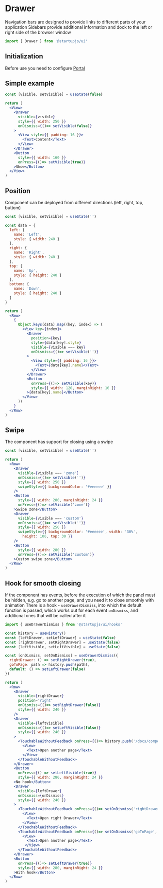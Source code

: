 
# Drawer
Navigation bars are designed to provide links to different parts of your application
Sidebars provide additional information and dock to the left or right side of the browser window
```jsx
import { Drawer } from '@startupjs/ui'
```

## Initialization

Before use you need to configure [Portal](/docs/components/Portal)

## Simple example
```jsx example
const [visible, setVisible] = useState(false)

return (
  <View>
    <Drawer
      visible={visible}
      style={{ width: 250 }}
      onDismiss={()=> setVisible(false)}
    >
      <View style={{ padding: 16 }}>
        <Text>Content</Text>
      </View>
    </Drawer>
    <Button
      style={{ width: 160 }}
      onPress={()=> setVisible(true)}
    >Show</Button>
  </View>
)
```

## Position
Сomponent can be deployed from different directions (left, right, top, buttom)
```jsx example
const [visible, setVisible] = useState('')

const data = {
  left: {
    name: 'Left',
    style: { width: 240 }
  },
  right: {
    name: 'Right',
    style: { width: 240 }
  },
  top: {
    name: 'Up',
    style: { height: 240 }
  },
  bottom: {
    name: 'Down',
    style: { height: 240 }
  }
}

return (
  <Row>
    {
      Object.keys(data).map((key, index) => (
        <View key={index}>
          <Drawer
            position={key}
            style={data[key].style}
            visible={visible === key}
            onDismiss={()=> setVisible('')}
          >
            <View style={{ padding: 16 }}>
              <Text>{data[key].name}</Text>
            </View>
          </Drawer>
          <Button
            onPress={()=> setVisible(key)}
            style={{ width: 120, marginRight: 16 }}
          >{data[key].name}</Button>
        </View>
      ))
    }
  </Row>
)
```

## Swipe
The component has support for closing using a swipe
```jsx example
const [visible, setVisible] = useState('')

return (
  <Row>
    <Drawer
      visible={visible === 'zone'}
      onDismiss={()=> setVisible('')}
      style={{ width: 250 }}
      swipeStyle={{ backgroundColor: '#eeeeee' }}
    />
    <Button
      style={{ width: 280, marginRight: 24 }}
      onPress={()=> setVisible('zone')}
    >Swipe zone</Button>
    <Drawer
      visible={visible === 'custom'}
      onDismiss={()=> setVisible('')}
      style={{ width: 250 }}
      swipeStyle={{ backgroundColor: '#eeeeee', width: '30%',
        height: 100, top: 30 }}
    />
    <Button
      style={{ width: 280 }}
      onPress={()=> setVisible('custom')}
    >Custom swipe zone</Button>
  </Row>
)
```

## Hook for smooth closing
If the component has events, before the execution of which the panel must be hidden, e.g. go to another page, and you need it to close smoothly with animation
There is a hook - `useDrawerDismiss`, into which the default function is passed, which works out for each event `onDismiss`, and additional ones that will be called after it
```jsx
import { useDrawerDismiss } from '@startupjs/ui/hooks'
```

```jsx example
const history = useHistory()
const [leftDrawer, setLeftDrawer] = useState(false)
const [rightDrawer, setRightDrawer] = useState(false)
const [leftVisible, setLeftVisible] = useState(false)

const [onDismiss, setOnDismiss] = useDrawerDismiss({
  rightDrawer: () => setRightDrawer(true),
  goToPage: path => history.push(path),
  default: () => setLeftDrawer(false)
})

return (
  <Row>
    <Drawer
      visible={rightDrawer}
      position='right'
      onDismiss={()=> setRightDrawer(false)}
      style={{ width: 240 }}
    />
    <Drawer
      visible={leftVisible}
      onDismiss={()=> setLeftVisible(false)}
      style={{ width: 240 }}
    >
      <TouchableWithoutFeedback onPress={()=> history.push('/docs/components/Button')}>
        <View>
          <Text>Open another page</Text>
        </View>
      </TouchableWithoutFeedback>
    </Drawer>
    <Button
      onPress={() => setLeftVisible(true)}
      style={{ width: 280, marginRight: 24 }}
    >No hook</Button>
    <Drawer
      visible={leftDrawer}
      onDismiss={onDismiss}
      style={{ width: 240 }}
    >
      <TouchableWithoutFeedback onPress={()=> setOnDismiss('rightDrawer')}>
        <View>
          <Text>Open right Drawer</Text>
        </View>
      </TouchableWithoutFeedback>
      <TouchableWithoutFeedback onPress={()=> setOnDismiss('goToPage', '/docs/components/Button')}>
        <View>
          <Text>Open another page</Text>
         </View>
      </TouchableWithoutFeedback>
    </Drawer>
    <Button
      onPress={()=> setLeftDrawer(true)}
      style={{ width: 280, marginRight: 24 }}
    >With hook</Button>
  </Row>
)
```
